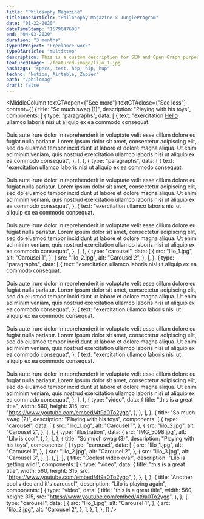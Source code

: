 ```yaml
---
title: "Philosophy Magazine"
titleInnerArticle: "Philosophy Magazine x JungleProgram"
date: "01-22-2020"
dateTimeStamp: "1579647600"
end: "04-03-2020"
duration: "3 months"
typeOfProject: "Freelance work"
typeOfArticle: "multistep"
description: This is a custom description for SEO and Open Graph purposes, rather than the default generated excerpt. Simply add a description field to the frontmatter. Lorem ipsum dolor sit amet, consectetur adipiscing elit, sed do eiusmod tempor incididunt ut labore et dolore magna aliqua. Ut enim ad minim veniam, quis nostrud exercitation ullamco laboris nisi ut aliquip ex ea commodo consequat. <br><br> Duis aute irure dolor in reprehenderit in voluptate velit esse cillum dolore eu fugiat nulla pariatur. Lorem ipsum dolor sit amet, consectetur adipiscing elit, sed do eiusmod tempor incididunt ut labore et dolore magna aliqua. Ut enim ad minim veniam, quis nostrud exercitation ullamco laboris nisi ut aliquip ex ea commodo consequat.
featuredImage: ./featured-image/lilo_1.jpg
hashtags: "specs, test, hop, hip, hup"
techno: "Notion, Airtable, Zapier"
path: "/philomag"
draft: false
---
```


<MiddleColumn
	textCTAopen={"See more"}
	textCTAclose={"See less"}
	content={[
		{
			title: "So much swag (1)",
			description: "Playing with his toys",
			components: [
				{
					type: "paragraphs",
					data: [
						{
							text: "exercitation <a href='#'>Hello</a> ullamco laboris nisi ut aliquip ex ea commodo consequat. <br><br> Duis aute irure dolor in reprehenderit in voluptate velit esse cillum dolore eu fugiat nulla pariatur. Lorem ipsum dolor sit amet, consectetur adipiscing elit, sed do eiusmod tempor incididunt ut labore et dolore magna aliqua. Ut enim ad minim veniam, quis nostrud exercitation ullamco laboris nisi ut aliquip ex ea commodo consequat",
						},
					],
				},
				{
					type: "paragraphs",
					data: [
						{
							text: "exercitation ullamco laboris nisi ut aliquip ex ea commodo consequat. <br><br> Duis aute irure dolor in reprehenderit in voluptate velit esse cillum dolore eu fugiat nulla pariatur. Lorem ipsum dolor sit amet, consectetur adipiscing elit, sed do eiusmod tempor incididunt ut labore et dolore magna aliqua. Ut enim ad minim veniam, quis nostrud exercitation ullamco laboris nisi ut aliquip ex ea commodo consequat",
						},
						{
							text: "exercitation ullamco laboris nisi ut aliquip ex ea commodo consequat. <br><br> Duis aute irure dolor in reprehenderit in voluptate velit esse cillum dolore eu fugiat nulla pariatur. Lorem ipsum dolor sit amet, consectetur adipiscing elit, sed do eiusmod tempor incididunt ut labore et dolore magna aliqua. Ut enim ad minim veniam, quis nostrud exercitation ullamco laboris nisi ut aliquip ex ea commodo consequat",
						},
					],
				},
				{
					type: "carousel",
					data: [
						{
							src: "lilo_1.jpg",
							alt: "Carousel 1",
						},
						{
							src: "lilo_2.jpg",
							alt: "Carousel 2",
						},
					],
				},
				{
					type: "paragraphs",
					data: [
						{
							text: "exercitation ullamco laboris nisi ut aliquip ex ea commodo consequat. <br><br> Duis aute irure dolor in reprehenderit in voluptate velit esse cillum dolore eu fugiat nulla pariatur. Lorem ipsum dolor sit amet, consectetur adipiscing elit, sed do eiusmod tempor incididunt ut labore et dolore magna aliqua. Ut enim ad minim veniam, quis nostrud exercitation ullamco laboris nisi ut aliquip ex ea commodo consequat",
						},
						{
							text: "exercitation ullamco laboris nisi ut aliquip ex ea commodo consequat. <br><br> Duis aute irure dolor in reprehenderit in voluptate velit esse cillum dolore eu fugiat nulla pariatur. Lorem ipsum dolor sit amet, consectetur adipiscing elit, sed do eiusmod tempor incididunt ut labore et dolore magna aliqua. Ut enim ad minim veniam, quis nostrud exercitation ullamco laboris nisi ut aliquip ex ea commodo consequat",
						},
						{
							text: "exercitation ullamco laboris nisi ut aliquip ex ea commodo consequat. <br><br> Duis aute irure dolor in reprehenderit in voluptate velit esse cillum dolore eu fugiat nulla pariatur. Lorem ipsum dolor sit amet, consectetur adipiscing elit, sed do eiusmod tempor incididunt ut labore et dolore magna aliqua. Ut enim ad minim veniam, quis nostrud exercitation ullamco laboris nisi ut aliquip ex ea commodo consequat",
						},
					],
				},
				{
					type: "video",
					data: {
						title: "this is a great title",
						width: 560,
						height: 315,
						src: "https://www.youtube.com/embed/4t9a0To2ygo",
					},
				},
			],
		},
		{
			title: "So much swag (2)",
			description: "Playing with his toys",
			components: [
				{
					type: "carousel",
					data: [
						{
							src: "lilo_1.jpg",
							alt: "Carousel 1",
						},
						{
							src: "lilo_2.jpg",
							alt: "Carousel 2",
						},
					],
				},
				{
					type: "illustration",
					data: {
						src: "IMG_5098.jpg",
						alt: "Lilo is cool",
					},
				},
			],
		},
		{
			title: "So much swag (3)",
			description: "Playing with his toys",
			components: [
				{
					type: "carousel",
					data: [
						{
							src: "lilo_1.jpg",
							alt: "Carousel 1",
						},
						{
							src: "lilo_2.jpg",
							alt: "Carousel 2",
						},
						{
							src: "lilo_3.jpg",
							alt: "Carousel 3",
						},
					],
				},
			],
		},
		{
			title: "Coolest video evar",
			description: "Lilo is getting wild!",
			components: [
				{
					type: "video",
					data: {
						title: "this is a great title",
						width: 560,
						height: 315,
						src: "https://www.youtube.com/embed/4t9a0To2ygo",
					},
				},
			],
		},
		{
			title: "Another cool video and it's carousel",
			description: "Lilo is playing again",
			components: [
				{
					type: "video",
					data: {
						title: "this is a great title",
						width: 560,
						height: 315,
						src: "https://www.youtube.com/embed/4t9a0To2ygo",
					},
				},
				{
					type: "carousel",
					data: [
						{
							src: "lilo_1.jpg",
							alt: "Carousel 1",
						},
						{
							src: "lilo_2.jpg",
							alt: "Carousel 2",
						},
					],
				},
			],
		},
	]}
/>
